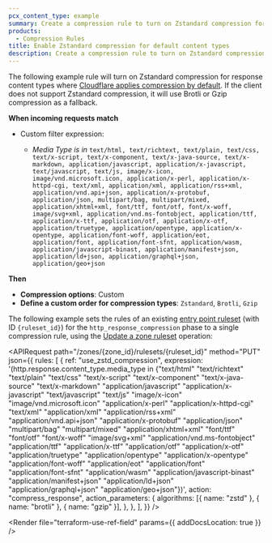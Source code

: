 ```yaml
---
pcx_content_type: example
summary: Create a compression rule to turn on Zstandard compression for response content types where Cloudflare applies compression by default.
products:
  - Compression Rules
title: Enable Zstandard compression for default content types
description: Create a compression rule to turn on Zstandard compression for response content types where Cloudflare applies compression by default.
---
```



<Tabs syncKey="dashPlusAPI"> <TabItem label="Dashboard">

The following example rule will turn on Zstandard compression for response content types where [Cloudflare applies compression by default](/speed/optimization/content/compression/). If the client does not support Zstandard compression, it will use Brotli or Gzip compression as a fallback.

<Example>

**When incoming requests match**

- Custom filter expression:

  - _Media Type_ _is in_ `text/html, text/richtext, text/plain, text/css, text/x-script, text/x-component, text/x-java-source, text/x-markdown, application/javascript, application/x-javascript, text/javascript, text/js, image/x-icon, image/vnd.microsoft.icon, application/x-perl, application/x-httpd-cgi, text/xml, application/xml, application/rss+xml, application/vnd.api+json, application/x-protobuf, application/json, multipart/bag, multipart/mixed, application/xhtml+xml, font/ttf, font/otf, font/x-woff, image/svg+xml, application/vnd.ms-fontobject, application/ttf, application/x-ttf, application/otf, application/x-otf, application/truetype, application/opentype, application/x-opentype, application/font-woff, application/eot, application/font, application/font-sfnt, application/wasm, application/javascript-binast, application/manifest+json, application/ld+json, application/graphql+json, application/geo+json`

**Then**

- **Compression options**: Custom
- **Define a custom order for compression types**: `Zstandard`, `Brotli`, `Gzip`

</Example>

</TabItem> <TabItem label="API">

The following example sets the rules of an existing [entry point ruleset](/ruleset-engine/about/rulesets/#entry-point-ruleset) (with ID `{ruleset_id}`) for the `http_response_compression` phase to a single compression rule, using the [Update a zone ruleset](/api/resources/rulesets/methods/update/) operation:

<APIRequest
	path="/zones/{zone_id}/rulesets/{ruleset_id}"
	method="PUT"
	json={{
		rules: [
			{
				ref: "use_zstd_compression",
				expression:
					'(http.response.content_type.media_type in {"text/html" "text/richtext" "text/plain" "text/css" "text/x-script" "text/x-component" "text/x-java-source" "text/x-markdown" "application/javascript" "application/x-javascript" "text/javascript" "text/js" "image/x-icon" "image/vnd.microsoft.icon" "application/x-perl" "application/x-httpd-cgi" "text/xml" "application/xml" "application/rss+xml" "application/vnd.api+json" "application/x-protobuf" "application/json" "multipart/bag" "multipart/mixed" "application/xhtml+xml" "font/ttf" "font/otf" "font/x-woff" "image/svg+xml" "application/vnd.ms-fontobject" "application/ttf" "application/x-ttf" "application/otf" "application/x-otf" "application/truetype" "application/opentype" "application/x-opentype" "application/font-woff" "application/eot" "application/font" "application/font-sfnt" "application/wasm" "application/javascript-binast" "application/manifest+json" "application/ld+json" "application/graphql+json" "application/geo+json"})',
				action: "compress_response",
				action_parameters: {
					algorithms: [{ name: "zstd" }, { name: "brotli" }, { name: "gzip" }],
				},
			},
		],
	}}
/>

<Render file="terraform-use-ref-field" params={{ addDocsLocation: true }} />

</TabItem> </Tabs>
